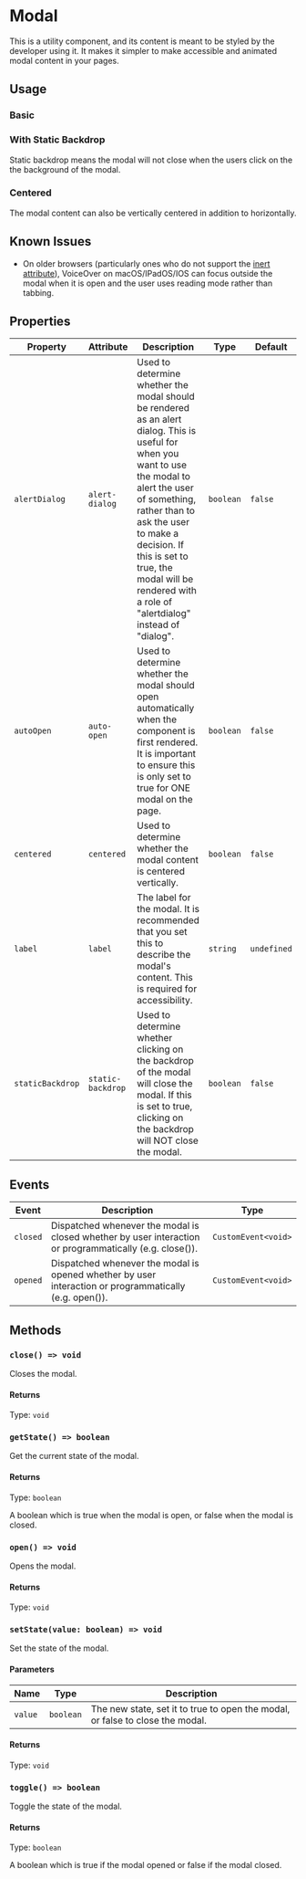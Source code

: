 

<Meta of={ModalStories} />

# Modal

This is a utility component, and its content is meant to be styled by the developer using it.
It makes it simpler to make accessible and animated modal content in your pages.

## Usage

### Basic

<Canvas of={ModalStories.Basic} sourceState="shown" />

### With Static Backdrop

Static backdrop means the modal will not close when the users click on the the background of the modal.

<Canvas of={ModalStories.WithStaticBackdrop} sourceState="shown" />

### Centered

The modal content can also be vertically centered in addition to horizontally.

<Canvas of={ModalStories.Centered} sourceState="shown" />

## Known Issues

- On older browsers (particularly ones who do not support the [inert attribute](https://developer.mozilla.org/en-US/docs/Web/API/HTMLElement/inert)), VoiceOver on macOS/IPadOS/IOS can focus outside the modal when it is open and the user uses reading mode rather than tabbing.

## Properties

<table>
  <thead>
    <tr>
      <th>Property</th>
      <th>Attribute</th>
      <th>Description</th>
      <th>Type</th>
      <th>Default</th>
    </tr>
  </thead>
  <tbody>
    <tr>
      <td>
        <code>alertDialog</code>
      </td>
      <td>
        <code>alert-dialog</code>
      </td>
      <td>
        Used to determine whether the modal should be rendered as an alert dialog. This is useful for when you want to
        use the modal to alert the user of something, rather than to ask the user to make a decision. If this is set to
        true, the modal will be rendered with a role of &quot;alertdialog&quot; instead of &quot;dialog&quot;.
      </td>
      <td>
        <code>boolean</code>
      </td>
      <td>
        <code>false</code>
      </td>
    </tr>
    <tr>
      <td>
        <code>autoOpen</code>
      </td>
      <td>
        <code>auto-open</code>
      </td>
      <td>
        Used to determine whether the modal should open automatically when the component is first rendered. It is
        important to ensure this is only set to true for ONE modal on the page.
      </td>
      <td>
        <code>boolean</code>
      </td>
      <td>
        <code>false</code>
      </td>
    </tr>
    <tr>
      <td>
        <code>centered</code>
      </td>
      <td>
        <code>centered</code>
      </td>
      <td>Used to determine whether the modal content is centered vertically.</td>
      <td>
        <code>boolean</code>
      </td>
      <td>
        <code>false</code>
      </td>
    </tr>
    <tr>
      <td>
        <code>label</code>
      </td>
      <td>
        <code>label</code>
      </td>
      <td>
        The label for the modal. It is recommended that you set this to describe the modal&#39;s content. This is
        required for accessibility.
      </td>
      <td>
        <code>string</code>
      </td>
      <td>
        <code>undefined</code>
      </td>
    </tr>
    <tr>
      <td>
        <code>staticBackdrop</code>
      </td>
      <td>
        <code>static-backdrop</code>
      </td>
      <td>
        Used to determine whether clicking on the backdrop of the modal will close the modal. If this is set to true,
        clicking on the backdrop will NOT close the modal.
      </td>
      <td>
        <code>boolean</code>
      </td>
      <td>
        <code>false</code>
      </td>
    </tr>
  </tbody>
</table>

## Events

<table>
  <thead>
    <tr>
      <th>Event</th>
      <th>Description</th>
      <th>Type</th>
    </tr>
  </thead>
  <tbody>
    <tr>
      <td>
        <code>closed</code>
      </td>
      <td>Dispatched whenever the modal is closed whether by user interaction or programmatically (e.g. close()).</td>
      <td>
        <code>CustomEvent&lt;void&gt;</code>
      </td>
    </tr>
    <tr>
      <td>
        <code>opened</code>
      </td>
      <td>Dispatched whenever the modal is opened whether by user interaction or programmatically (e.g. open()).</td>
      <td>
        <code>CustomEvent&lt;void&gt;</code>
      </td>
    </tr>
  </tbody>
</table>

## Methods

### `close() => void`

Closes the modal.

#### Returns

Type: `void`

### `getState() => boolean`

Get the current state of the modal.

#### Returns

Type: `boolean`

A boolean which is true when the modal is open, or false when the modal is closed.

### `open() => void`

Opens the modal.

#### Returns

Type: `void`

### `setState(value: boolean) => void`

Set the state of the modal.

#### Parameters

<table>
  <thead>
    <tr>
      <th>Name</th>
      <th>Type</th>
      <th>Description</th>
    </tr>
  </thead>
  <tbody>
    <tr>
      <td>
        <code>value</code>
      </td>
      <td>
        <code>boolean</code>
      </td>
      <td>The new state, set it to true to open the modal, or false to close the modal.</td>
    </tr>
  </tbody>
</table>

#### Returns

Type: `void`

### `toggle() => boolean`

Toggle the state of the modal.

#### Returns

Type: `boolean`

A boolean which is true if the modal opened or false if the modal closed.